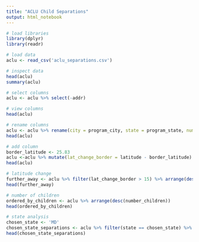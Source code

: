 ```yaml
---
title: "ACLU Child Separations"
output: html_notebook
---
```


```r
# load libraries
library(dplyr)
library(readr)
```

```r
# load data
aclu <- read_csv('aclu_separations.csv')
```

```r
# inspect data
head(aclu)
summary(aclu)
```

```r
# select columns
aclu <- aclu %>% select(-addr)
```

```r
# view columns
head(aclu)
```

```r
# rename columns
aclu <- aclu %>% rename(city = program_city, state = program_state, number_children = n, longitude = lon, latitude = lat)
head(aclu)
```

```r
# add column
border_latitude <- 25.83
aclu <-aclu %>% mutate(lat_change_border = latitude - border_latitude)
head(aclu)
```

```r
# latitude change
further_away <- aclu %>% filter(lat_change_border > 15) %>% arrange(desc(lat_change_border))
head(further_away)
```

```r
# number of children
ordered_by_children <- aclu %>% arrange(desc(number_children))
head(ordered_by_children)
```

```r
# state analysis
chosen_state <- 'MD'
chosen_state_separations <- aclu %>% filter(state == chosen_state) %>% arrange(desc(number_children))
head(chosen_state_separations)


```
